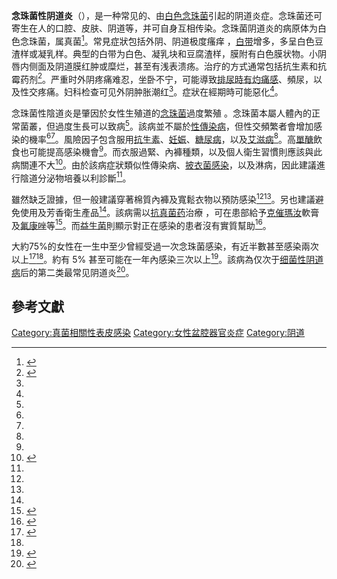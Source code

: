 {{medical}}
{{Infobox medical condition
 | Name           = 念珠菌性阴道炎
 | Image          = Vaginal wet mount of candidal vulvovaginitis.jpg
 | Caption        = {{tsl|en|Vaginal wet mount||阴道湿坐骑}}显示[[菌丝|菌丝]]的''[[白色念珠菌|白色念珠菌]]''被圆形阴道包围[[上皮組織|上皮組織]]，如果是念珠菌性外阴阴道炎。
 | DiseasesDB     =
 | ICD10          = {{ICD10|B|37|3|b|35}}, {{ICD10|N|77|1|n|70}}
 | ICD9           = {{ICD9|112.1}}, {{ICD9|616.1}}
 | ICDO           =
 | OMIM           =
 | MedlinePlus    = 001511
 | eMedicineSubj  =
 | eMedicineTopic =
 | MeshID         = D002181
}}

<!-- Diagnosis and symptoms -->
'''念珠菌性阴道炎'''（{{lang-en|Candidal vulvovaginitis}}），是一种常见的、由[[白色念珠菌|白色念珠菌]]引起的阴道炎症。念珠菌还可寄生在人的口腔、皮肤、阴道等，并可自身互相传染。念珠菌阴道炎的病原体为白色念珠菌，属真菌<ref name="Andrews">{{cite book |author=James, William D.; Berger, Timothy G.; et al. |title=Andrews' Diseases of the Skin: clinical Dermatology |url=https://archive.org/details/andrewsdiseasess00mdwi_659 |publisher=Saunders Elsevier |year=2006 |page=[https://archive.org/details/andrewsdiseasess00mdwi_659/page/309 309] |isbn=0-7216-2921-0 }}</ref>。常見症狀包括外阴、阴道极度瘙痒<!-- <ref name=WH2014/> -->，[[阴道分泌物|白带]]增多，多呈白色豆渣样或凝乳样。典型的白带为白色、凝乳块和豆腐渣样，膜附有白色膜状物。小阴唇内侧面及阴道膜红肿或糜烂，甚至有浅表溃疡。治疗的方式通常包括抗生素和抗霉药剂<ref name=Lancet2007>{{cite journal|last=Sobel|first=JD|title=Vulvovaginal candidosis.|journal=Lancet|date=9 June 2007 |volume=369|issue=9577|pages=1961–71|pmid=17560449|doi=10.1016/S0140-6736(07)60917-9}}</ref>。严重时外阴疼痛难忍，坐卧不宁，可能導致[[排尿困難|排尿時有灼痛感]]、頻尿，以及性交疼痛。妇科检查可见外阴肿胀潮红<ref name=WH2014/>。症狀在經期時可能惡化<ref name=Lancet2007/>。

<!-- Cause and diagnosis -->
念珠菌性陰道炎是肇因於女性生殖道的[[假丝酵母属|念珠菌]]過度繁殖<!-- <ref name=WH2014/> -->。念珠菌本屬人體內的正常菌叢，但過度生長可以致病<ref name=WH2014/>。該病並不屬於[[性傳染病|性傳染病]]，但性交頻繁者會增加感染的機率<ref name=WH2014/><ref name=Lancet2007/>。風險因子包含服用[[抗细菌药|抗生素]]、[[妊娠|妊娠]]、[[糖尿病|糖尿病]]，以及[[艾滋病|艾滋病]]<ref name=Lancet2007/>。高[[單醣|單醣]]飲食也可能提高感染機會<ref name=WH2014/>。而衣服過緊、內褲種類，以及個人衛生習慣則應該與此病關連不大<ref name=Lancet2007>{{cite journal|last=Sobel|first=JD|title=Vulvovaginal candidosis.|journal=Lancet|date=9 June 2007 |volume=369|issue=9577|pages=1961–71|pmid=17560449|doi=10.1016/S0140-6736(07)60917-9}}</ref>。由於該病症狀類似性傳染病、[[披衣菌感染|披衣菌感染]]，以及淋病，因此建議進行陰道分泌物培養以利診斷<ref name=WH2014/>。

<!-- Treatment -->
雖然缺乏證據，但一般建議穿著棉質內褲及寬鬆衣物以預防感染<ref name=WH2014/><ref name=Lancet2007/>。另也建議避免使用{{tsl|en|douching||陰道盥洗}}及芳香衛生產品<ref name=WH2014/>。該病需以[[抗真菌药|抗真菌药]]治療<!-- <ref name=CDC2006/> -->，可在患部給予[[克催瑪汝|克催瑪汝]]軟膏及[[氟康唑|氟康唑]]等<ref name=CDC2006>{{cite journal |author=Workowski KA, Berman SM |title=Sexually transmitted diseases treatment guidelines, 2006 |journal=MMWR Recomm Rep |volume=55 |issue=RR-11 |pages=1–94 |date=August 2006 |pmid=16888612 |url=http://www.cdc.gov/mmwr/preview/mmwrhtml/rr5511a1.htm |access-date=2016-05-28 |archive-date=2019-08-03 |archive-url=https://web.archive.org/web/20190803065818/https://www.cdc.gov/mmwr/preview/mmwrhtml/rr5511a1.htm |dead-url=no }}</ref>。而[[益生菌|益生菌]]則顯示對正在感染的患者沒有實質幫助<ref name=Abad2009>{{cite journal|last=Abad|first=CL|author2=Safdar, N|title=The role of lactobacillus probiotics in the treatment or prevention of urogenital infections – a systematic review.|journal=Journal of chemotherapy (Florence, Italy)|date=June 2009|volume=21|issue=3|pages=243–52|pmid=19567343|doi=10.1179/joc.2009.21.3.243}}</ref>。

<!-- Epidemiology -->
大約75%的女性在一生中至少曾經受過一次念珠菌感染，有近半數甚至感染兩次以上<ref name=WH2014>{{cite web|title=Vaginal yeast infections fact sheet|url=http://www.womenshealth.gov/publications/our-publications/fact-sheet/vaginal-yeast-infections.html?from=AtoZ|website=Office on Women's Health|accessdate=5 March 2015|date=December 23, 2014|archive-date=2015-03-04|archive-url=https://web.archive.org/web/20150304034823/http://www.womenshealth.gov/publications/our-publications/fact-sheet/vaginal-yeast-infections.html?from=AtoZ|dead-url=no}}</ref><ref name=Mari2000/>。約有 5% 甚至可能在一年內感染三次以上<ref name=Mari2000>{{cite journal |author=Egan ME, Lipsky MS |title=Diagnosis of vaginitis |journal=Am Fam Physician |volume=62 |issue=5 |pages=1095–104 |date=September 2000 |pmid=10997533 |url=http://www.aafp.org/afp/20000901/1095.html |access-date=2016-05-28 |archive-date=2011-06-06 |archive-url=https://web.archive.org/web/20110606054114/http://www.aafp.org/afp/20000901/1095.html |dead-url=no }}</ref>。該病為仅次于[[细菌性阴道病|细菌性阴道病]]后的第二类最常见阴道炎<ref name=Epi2011>{{cite journal|last=Ilkit|first=M|author2=Guzel, AB|title=The epidemiology, pathogenesis, and diagnosis of vulvovaginal candidosis: a mycological perspective |journal=Critical reviews in microbiology|date=August 2011 |volume=37|issue=3|pages=250–61|pmid=21599498|doi=10.3109/1040841X.2011.576332}}</ref>。

== 參考文獻 ==
{{Reflist|30em}}

{{Mycoses}}
{{Diseases of the pelvis and genitals}}

[[Category:真菌相關性表皮感染|Category:真菌相關性表皮感染]]
[[Category:女性盆腔器官炎症|Category:女性盆腔器官炎症]]
[[Category:阴道|Category:阴道]]